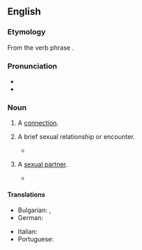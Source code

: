 {{also|hook up}}
==English==

===Etymology===
From the verb phrase {{m|en|hook up}}.

===Pronunciation===
* {{IPA|en|/ˈhʊkʌp/}}
* {{audio|en|En-au-hookup.ogg|Audio (AU)}}

===Noun===
{{en-noun}}

# {{lb|en|sometimes|attributive}} A [[connection]].
#: {{ux|en|The plumber came to fix the sewer '''hookup'''.}}
#: {{ux|en|I need to buy some '''hookup''' wire.}}
# {{lb|en|slang}} A brief sexual relationship or encounter.
#: {{syn|en|fling}}
#* {{quote-web|en|date=2013-03-10|author=Jenna Wortham|title=How Grindr Is Changing the Way We Connect|work=New York Times|url=https://bits.blogs.nytimes.com/2013/03/10/how-grindr-is-changing-the-way-we-all-connect/|passage=Grindr’s main purpose is to facilitate '''hookups''' that are “spontaneous and intimate,” he said.}}
#: {{ux|en|He met his two most recent partners at bars, and expressed strong ambivalence and dislike of meeting partners online, but reported half a dozen additional '''hookups''' with partners met online.}}
# {{lb|en|slang}} A [[sexual partner]].
#: {{syn|en|Thesaurus:sexual partner}}
#* {{quote-book|en|year=2015|author=Tyler Oakley|title=Binge|publisher=Simon and Schuster|isbn=9781471145148
|passage=I bought more bungee cords and made my way to my '''hookup'''’s house via slower, more manageable back roads.}}
#: {{ux|en|The predominant way of finding a '''hookup''' or sexual partner would be going online.}}

====Translations====
{{trans-top|connection}}
* Bulgarian: {{t+|bg|съединение|n}}, {{t|bg|захващане|n}}
* German: {{t+|de|Anschluss|m}}
{{trans-mid}}
* Italian: {{t+|it|attacco}}
* Portuguese: {{t+|pt|conexão}}
{{trans-bottom}}

{{trans-see|brief sexual relationship|fling}}